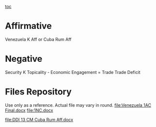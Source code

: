 [[toc]]
=Affirmative= 
Venezuela K Aff or Cuba Rum Aff
=Negative= 
Security K
Topicality - Economic Engagement = Trade
Trade Deficit
=Files Repository= 
Use only as a reference. Actual file may vary in round.
[[file:Venezuela 1AC Final.docx]]
[[file:1NC.docx]]

[[file:DDI 13 CM Cuba Rum Aff.docx]]